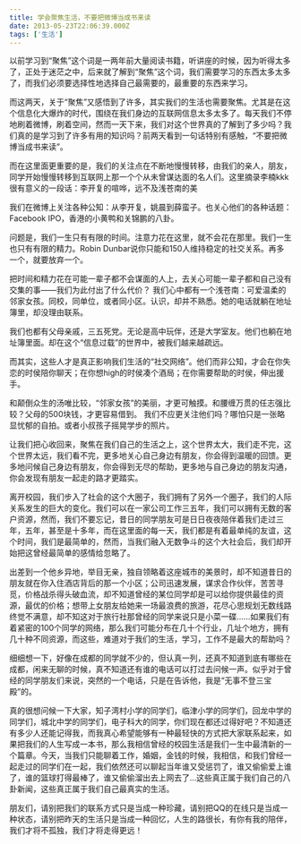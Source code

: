 ```yaml
---
title: 学会聚焦生活，不要把微博当成书来读
date: 2013-05-23T22:06:39.000Z
tags: ['生活']
---
```


以前学习到“聚焦”这个词是一两年前大量阅读书籍，听讲座的时候，因为听得太多了，正处于迷茫之中，后来就了解到“聚焦”这个词，我们需要学习的东西太多太多了，而我们必须要选择性地选择自己最需要的，最重要的东西来学习。

而这两天，关于“聚焦”又感悟到了许多，其实我们的生活也需要聚焦。尤其是在这个信息化大爆炸的时代，围绕在我们身边的互联网信息太多太多了。每天我们不停地刷着微博，刷着空间，然而一天下来，我们对这个世界真的了解到了多少吗？我们真的是学习到了许多有用的知识吗？前两天看到一句话特别有感触，“不要把微博当成书来读”。

而在这里面更重要的是，我们的关注点在不断地慢慢转移，由我们的亲人，朋友，同学开始慢慢转移到互联网上那一个个从未曾谋达面的名人们。这里摘录李楠kkk很有意义的一段话：李开复的喧哗，远不及浅苍南的美

我们在微博上关注各种公知：从李开复，姚晨到薛蛮子。也关心他们的各种话题：Facebook 
IPO，香港的小黄鸭和关锦鹏的八卦。

问题是，我们一生只有有限的时间。注意力花在这里，就不会花在那里。我们一生也只有有限的精力。Robin Dunbar说你只能和150人维持稳定的社交关系。再多一个，就要放弃一个。

把时间和精力花在可能一辈子都不会谋面的人上，去关心可能一辈子都和自己没有交集的事——我们为此付出了什么代价？
我们心中都有一个浅苍南：可爱温柔的邻家女孩。同校，同单位，或者同小区。认识，却并不熟悉。她的电话就躺在地址簿里，却没理由联系。

我们也都有父母亲戚，三五死党。无论是高中玩伴，还是大学室友。他们也躺在地址簿里面。却在这个“信息过载”的世界中，被我们越来越疏远。

而其实，这些人才是真正影响我们生活的“社交网络”。他们而非公知，才会在你失恋的时侯陪你聊天；在你想high的时侯凑个酒局；在你需要帮助的时侯，伸出援手。

和颠倒众生的汤唯比较，“邻家女孩”的美丽，才更可触摸。和腰缠万贯的任志强比较？父母的500块钱，才更容易借到。
我们不应更关注他们吗？哪怕只是一张略显忧郁的自拍。或者小叔孩子摇晃学步的照片。

让我们把心收回来，聚焦在我们自己的生活之上，这个世界太大，我们走不完，这个世界太远，我们看不完，更多地关心自己身边有朋友，你会得到温暖的回馈。更多地问候自己身边有朋友，你会得到无尽的帮助，更多地与自己身边的朋友沟通，你会发现有朋友一起走的路才更踏实。

离开校园，我们步入了社会的这个大圈子，我们拥有了另外一个圈子，我们的人际关系发生的巨大的变化。我们可以在一家公司工作三五年，我们可以拥有无数的客户资源，然而，我们不要忘记，昔日的同学朋友可是日日夜夜陪伴着我们走过三年，五年，甚至是十多年，而在这里面的每一天，我们都是有着最单纯的友谊，这个时间，我们是最简单的，然而，当我们融入无数争斗的这个大社会后，我们却开始把这曾经最简单的感情给忽略了。

出差到一个他乡异地，举目无亲，独自领略着这座城市的美景时，却不知道昔日的朋友就在你入住酒店背后的那一个小区；公司迅速发展，谋求合作伙伴，苦苦寻觅，价格战杀得头破血流，却不知道曾经的某位同学却是可以给你提供最佳的资源，最优的价格；想带上女朋友给她来一场最浪费的旅游，花尽心思规划无数线路终觉不满意，却不知这对于旅行社那曾经的同学来说只是小菜一碟......如果我们有着紧密的100个同学的网络，那么我们可能分布在几十个行业，几址个地方，拥有几十种不同资源，而这些，难道对于我们的生活，学习，工作不是最大的帮助吗？

细细想一下，好像在成都的同学就不少的，但认真一列，还真不知道到底有哪些在成都，闲来无聊的时候，真不知道还有谁的电话可以打过去问候一声。似乎对于曾经的同学朋友们来说，突然的一个电话，只是在告诉他，我是“无事不登三宝殿”的。

真的很想问候一下大家，知子湾村小学的同学们，临津小学的同学们，回龙中学的同学们，城北中学的同学们，电子科大的同学，你们现在都还过得好吧？不知道还有多少人还能记得我，而我真心希望能够有一种最轻快的方式把大家联系起来，如果把我们的人生写成一本书，那么我相信曾经的校园生活是我们一生中最清新的一个篇章。今天，当我们只能聊着工作，婚姻，金钱的时候，我相信，和我们曾经一起走过的同学们在一起，我们依然还可以聊起当年谁又受惩罚了，谁又偷偷爱上谁了，谁的篮球打得最棒了，谁又偷偷溜出去上网去了...这些真正属于我们自己的八卦新闻，这些真正属于我们自己最真实的生活。

朋友们，请别把我们的联系方式只是当成一种珍藏，请别把QQ的在线只是当成一种状态，请别把昨天的生活只是当成一种回忆，人生的路很长，有你有我的陪伴，我们才将不孤独，我们才将走得更远！
